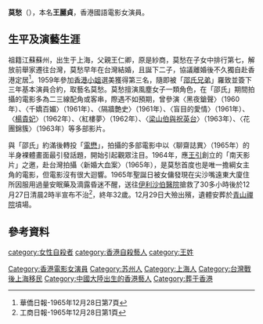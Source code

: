 {{NOT|李莫愁}}

'''莫愁'''（{{bd|1933年||1965年|12月27日}}），本名'''王麗貞'''，香港國語電影女演員。

==生平及演藝生涯==
祖籍江蘇蘇州，出生于上海，父親王仁卿，原是紗商，莫愁在子女中排行第七，解放前舉家遷往台灣，莫愁早年在台灣結婚，且誕下二子，協議離婚後不久獨自赴香港定居<ref>華僑日報-1965年12月28日第7頁</ref>。1959年參加[[香港小姐|香港小姐]]選美獲得第三名，隨即被「[[邵氏兄弟|邵氏兄弟]]」羅致並簽下三年基本演員合約，取藝名莫愁。莫愁擅演風塵女子一類角色，在「邵氏」期間拍攝的電影多為二三線配角或客串，際遇不如預期，曾參演〈黑夜鎗聲〉（1960年）、〈千嬌百媚〉（1961年）、〈隔牆艶史〉（1961年）、〈盲目的愛情〉（1961年）、〈[[楊貴妃_(1962年電影)|楊貴妃]]〉（1962年）、〈紅樓夢〉（1962年）、〈[[梁山伯與祝英台|梁山伯與祝英台]]〉（1963年）、〈花團錦簇〉（1963年）等多部影片。

與「邵氏」約滿後轉投「[[電懋|電懋]]」，拍攝的多部電影中以〈聊齋誌異〉（1965年）的半身裸體畫面最引發話題，開始引起觀眾注目。1964年，應[[王引|王引]]創立的「南天影片」之邀，赴台灣拍攝〈新婚大血案〉（1965年），是莫愁首度也是唯一擔綱女主角的電影，但電影沒有很大迴響。1965年聖誕日被女傭發現在尖沙嘴遠東大廈住所因服用過量安眠藥及滴露昏迷不醒，送往[[伊利沙伯醫院|伊利沙伯醫院]]搶救了30多小時後於12月27日清晨2時半宣布不治<ref>工商日報-1965年12月28日第1頁</ref>，終年32歲。12月29日大殮出殯，遺體安葬於[[青山禪院|青山禪院]]墳場。

==參考資料==
{{reflist}}

[[Category:香港電影女演員|Category:香港電影女演員]]
[[category:女性自殺者|category:女性自殺者]]
[[category:香港自殺藝人|category:香港自殺藝人]]
[[category:王姓|category:王姓]]
[[Category:苏州人|Category:苏州人]]
[[Category:上海人|Category:上海人]]
[[Category:台灣戰後上海移民|Category:台灣戰後上海移民]]
[[Category:中國大陸出生的香港藝人|Category:中國大陸出生的香港藝人]]
[[Category:葬于香港|Category:葬于香港]]